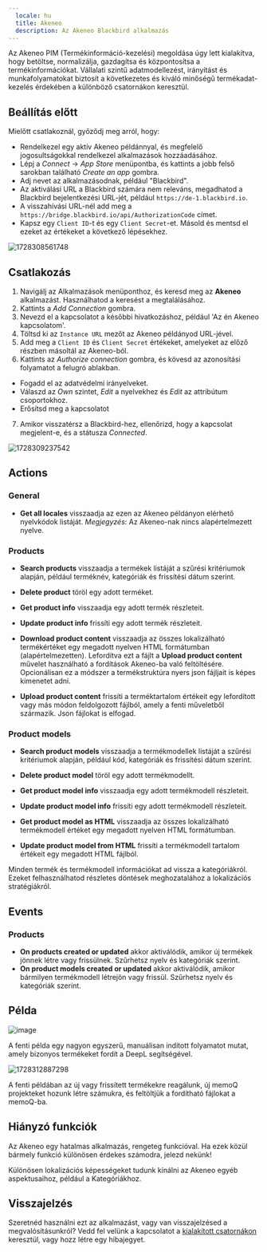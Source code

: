 ```yaml
---
  locale: hu
  title: Akeneo
  description: Az Akeneo Blackbird alkalmazás
---
```


<LinkCard title="Megtekintés a Githubon" target="_blank" href="https://github.com/bb-io/Akeneo" icon="github" />

Az Akeneo PIM (Termékinformáció-kezelési) megoldása úgy lett kialakítva, hogy betöltse, normalizálja, gazdagítsa és központosítsa a termékinformációkat. Vállalati szintű adatmodellezést, irányítást és munkafolyamatokat biztosít a következetes és kiváló minőségű termékadat-kezelés érdekében a különböző csatornákon keresztül.

## Beállítás előtt

Mielőtt csatlakoznál, győződj meg arról, hogy:

- Rendelkezel egy aktív Akeneo példánnyal, és megfelelő jogosultságokkal rendelkezel alkalmazások hozzáadásához.
- Lépj a _Connect_ -> _App Store_ menüpontba, és kattints a jobb felső sarokban található _Create an app_ gombra.
- Adj nevet az alkalmazásodnak, például "Blackbird".
- Az aktiválási URL a Blackbird számára nem releváns, megadhatod a Blackbird bejelentkezési URL-jét, például `https://de-1.blackbird.io`.
- A visszahívási URL-nél add meg a `https://bridge.blackbird.io/api/AuthorizationCode` címet.
- Kapsz egy `Client ID`-t és egy `Client Secret`-et. Másold és mentsd el ezeket az értékeket a következő lépésekhez.

![1728308561748](https://raw.githubusercontent.com/bb-io/Akeneo/main/image/README/1728308561748.png)

## Csatlakozás

1.  Navigálj az Alkalmazások menüponthoz, és keresd meg az **Akeneo** alkalmazást. Használhatod a keresést a megtalálásához.
2.  Kattints a _Add Connection_ gombra.
3.  Nevezd el a kapcsolatot a későbbi hivatkozáshoz, például 'Az én Akeneo kapcsolatom'.
4.  Töltsd ki az `Instance URL` mezőt az Akeneo példányod URL-jével.
5.  Add meg a `Client ID` és `Client Secret` értékeket, amelyeket az előző részben másoltál az Akeneo-ból.
6.  Kattints az _Authorize connection_ gombra, és kövesd az azonosítási folyamatot a felugró ablakban.
  - Fogadd el az adatvédelmi irányelveket.
  - Válaszd az _Own_ szintet, _Edit_ a nyelvekhez és _Edit_ az attribútum csoportokhoz.
  - Erősítsd meg a kapcsolatot
7.  Amikor visszatérsz a Blackbird-hez, ellenőrizd, hogy a kapcsolat megjelent-e, és a státusza _Connected_.

![1728309237542](https://raw.githubusercontent.com/bb-io/Akeneo/main/image/README/1728309237542.png)

## Actions

### General

- **Get all locales** visszaadja az ezen az Akeneo példányon elérhető nyelvkódok listáját. *Megjegyzés*: Az Akeneo-nak nincs alapértelmezett nyelve.

### Products

-   **Search products** visszaadja a termékek listáját a szűrési kritériumok alapján, például terméknév, kategóriák és frissítési dátum szerint.
-   **Delete product** töröl egy adott terméket.
-   **Get product info** visszaadja egy adott termék részleteit.
-   **Update product info** frissíti egy adott termék részleteit.

-   **Download product content** visszaadja az összes lokalizálható termékértéket egy megadott nyelven HTML formátumban (alapértelmezetten). Lefordítva ezt a fájlt a **Upload product content** művelet használható a fordítások Akeneo-ba való feltöltésére. Opcionálisan ez a módszer a termékstruktúra nyers json fájljait is képes kimenetet adni.
-   **Upload product content** frissíti a terméktartalom értékeit egy lefordított vagy más módon feldolgozott fájlból, amely a fenti műveletből származik. Json fájlokat is elfogad.

### Product models

-   **Search product models** visszaadja a termékmodellek listáját a szűrési kritériumok alapján, például kód, kategóriák és frissítési dátum szerint.
-   **Delete product model** töröl egy adott termékmodellt.
-   **Get product model info** visszaadja egy adott termékmodell részleteit.
-   **Update product model info** frissíti egy adott termékmodell részleteit.

-   **Get product model as HTML** visszaadja az összes lokalizálható termékmodell értéket egy megadott nyelven HTML formátumban.
-   **Update product model from HTML** frissíti a termékmodell tartalom értékeit egy megadott HTML fájlból.

Minden termék és termékmodell információkat ad vissza a kategóriákról. Ezeket felhasználhatod részletes döntések meghozatalához a lokalizációs stratégiákról.

## Events

### Products

-   **On products created or updated** akkor aktiválódik, amikor új termékek jönnek létre vagy frissülnek. Szűrhetsz nyelv és kategóriák szerint.
-   **On product models created or updated** akkor aktiválódik, amikor bármilyen termékmodell létrejön vagy frissül. Szűrhetsz nyelv és kategóriák szerint.

## Példa

![image](https://github.com/user-attachments/assets/9eb04458-1d84-4b6f-9450-97b59b60c729)

A fenti példa egy nagyon egyszerű, manuálisan indított folyamatot mutat, amely bizonyos termékeket fordít a DeepL segítségével.

![1728312887298](https://raw.githubusercontent.com/bb-io/Akeneo/main/image/README/1728312887298.png)

A fenti példában az új vagy frissített termékekre reagálunk, új memoQ projekteket hozunk létre számukra, és feltöltjük a fordítható fájlokat a memoQ-ba.

## Hiányzó funkciók

Az Akeneo egy hatalmas alkalmazás, rengeteg funkcióval. Ha ezek közül bármely funkció különösen érdekes számodra, jelezd nekünk!

Különösen lokalizációs képességeket tudunk kínálni az Akeneo egyéb aspektusaihoz, például a Kategóriákhoz.

## Visszajelzés

Szeretnéd használni ezt az alkalmazást, vagy van visszajelzésed a megvalósításunkról? Vedd fel velünk a kapcsolatot a [kialakított csatornákon](https://www.blackbird.io/) keresztül, vagy hozz létre egy hibajegyet.